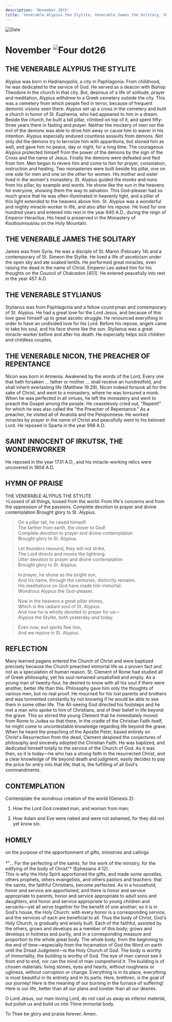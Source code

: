 ```yaml
---
description: 'November 26th'
title: 'Venerable Alypius the Stylite, Venerable James the Solitary, Venerable Stylianus, Venerable Nicon the Preach of Repentance'
---
```


<CustomPaginator />
<RunningHead />

<Image src="/title-imprint.png" height={68} width={50} alt="Date" className="title-imprint"/>

# <div id="date">November <Image className="four-dot" src="/four-dot.png" height={15} width={15} alt="Four dot" />26</div>

## THE VENERABLE ALYPIUS THE STYLITE

Alypius was born in Hadrianopolis, a city in Paphlagonia. From childhood, he was dedicated to the service of God. He served as a deacon with Bishop Theodore in the church in that city. But, desirous of a life of solitude, prayer and meditation, Alypius withdrew to a Greek cemetery outside the city. This was a cemetery from which people fled in terror, because of frequent demonic visions seen there. Alypius set up a cross in the cemetery and built a church in honor of St. Euphemia, who had appeared to him in a dream. Beside the church, he built a tall pillar, climbed on top of it, and spent fifty-three years there in fasting and prayer. Neither the mockery of men nor the evil of the demons was able to drive him away or cause him to waver in his intention. Alypius especially endured countless assaults from demons. Not only did the demons try to terrorize him with apparitions, but stoned him as well, and gave him no peace, day or night, for a long time. The courageous Alypius protected himself from the power of the demons by the sign of the Cross and the name of Jesus. Finally the demons were defeated and fled from him. Men began to revere him and come to him for prayer, consolation, instruction and healing. Two monasteries were built beside his pillar, one on one side for men and one on the other for women. His mother and sister lived in the women's monastery. St. Alypius guided the monks and nuns from his pillar, by example and words. He shone like the sun in the heavens for everyone, showing them the way to salvation. This God-pleaser had so much grace that he was often illuminated in heavenly light, and a pillar of this light extended to the heavens above him. St. Alypius was a wonderful and mighty miracle-worker in life, and also after his repose. He lived for one hundred years and entered into rest in the year 640 A.D., during the reign of Emperor Heraclius. His head is preserved in the Monastery of Koutloumousiou on the Holy Mountain.

## THE VENERABLE JAMES THE SOLITARY

James was from Syria. He was a disciple of St. Maron (February 14) and a contemporary of St. Simeon the Stylite. He lived a life of asceticism under the open sky and ate soaked lentils. He performed great miracles, even raising the dead in the name of Christ. Emperor Leo asked him for his thoughts on the Council of Chalcedon [451]. He entered peacefully into rest in the year 457 A.D.

## THE VENERABLE STYLIANUS

Stylianus was from Paphlagonia and a fellow countryman and contemporary of St. Alypius. He had a great love for the Lord Jesus, and because of this love gave himself up to great ascetic struggle. He renounced everything in order to have an undivided love for his Lord. Before his repose, angels came to take his soul, and his face shone like the sun. Stylianus was a great miracle-worker before and after his death. He especially helps sick children and childless couples.

## THE VENERABLE NICON, THE PREACHER OF REPENTANCE

Nicon was born in Armenia. Awakened by the words of the Lord, Every one that hath forsaken … father or mother … shall receive an hundredfold, and shall inherit everlasting life (Matthew 19:29), Nicon indeed forsook all for the sake of Christ, and went to a monastery, where he was tonsured a monk. When he was perfected in all virtues, he left the monastery and went to preach the Gospel among the people. He ceaselessly cried out, "Repent!" for which he was also called the "the Preacher of Repentance." As a preacher, he visited all of Anatolia and the Peloponnese. He worked miracles by prayer in the name of Christ and peacefully went to his beloved Lord. He reposed in Sparta in the year 998 A.D.

## SAINT INNOCENT OF IRKUTSK, THE WONDERWORKER

He reposed in the year 1731 A.D., and his miracle-working relics were uncovered in 1804 A.D.


## HYMN OF PRAISE
<div style={{textAlign:'center', color:'crimson', fontWeight:'bold'}}>
THE VENERABLE ALYPIUS THE STYLITE
</div>
>Loosed of all things, loosed from the world:  
From life's concerns and from the oppression of the passions.  
Complete devotion to prayer and divine contemplation  
Brought glory to St. Alypius.  
  
>On a pillar tall, he raised himself:  
The farther from earth, the closer to God!  
Complete devotion to prayer and divine contemplation  
Brought glory to St. Alypius.  
  
>Let thunders resound, they will not strike,  
The Lord directs and moves the lightning.  
Utter devotion to prayer and divine contemplation  
Brought glory to St. Alypius.  
  
>In prayer, he shone as the bright sun,  
And his name, through the centuries, distinctly remains.  
His meditations on God have made him immortal:  
Wondrous Alypius the God-pleaser.  
  
>Now in the heavens a great pillar shines,  
Which is the radiant soul of St. Alypius.  
And now he is wholly devoted to prayer for us—  
Alypius the Stylite, both yesterday and today.  
  
>Even now, evil spirits flee him,  
And we rejoice in St. Alypius.  


## REFLECTION

Many learned pagans entered the Church of Christ and were baptized precisely because the Church preached immortal life as a proven fact and not as a speculation of human reason. St. Clement of Rome had studied all of Greek philosophy, yet his soul remained unsatisfied and empty. As a young man of twenty-four, he desired to know with all his soul if there were another, better life than this. Philosophy gave him only the thoughts of various men, but no real proof. He mourned for his lost parents and brothers and was tormented constantly by not knowing if he would be able to see them in some other life. The All-seeing God directed his footsteps and he met a man who spoke to him of Christians, and of their belief in life beyond the grave. This so stirred the young Clement that he immediately moved from Rome to Judea so that there, in the cradle of the Christian Faith itself, he might come to uncontestable knowledge regarding life beyond the grave. When he heard the preaching of the Apostle Peter, based entirely on Christ's Resurrection from the dead, Clement despised the conjectures of philosophy and sincerely adopted the Christian Faith. He was baptized, and dedicated himself totally to the service of the Church of God. As it was then, so it is today—he who has a strong faith in the resurrected Christ, and a clear knowledge of life beyond death and judgment, easily decides to pay the price for entry into that life; that is, the fulfilling of all God's commandments.


## CONTEMPLATION

Contemplate the wondrous creation of the world (Genesis 2):

1. How the Lord God created man, and woman from man;

2. How Adam and Eve were naked and were not ashamed, for they did not yet know sin.


## HOMILY
<div style={{textAlign:'center', color:'crimson', fontWeight:'bold'}}>
on the purpose of the apportionment of gifts, ministries and callings
</div>
<br />
<div style={{textAlign:'right'}}>
*"… For the perfecting of the saints, for the work of the ministry, for the edifying of the body of Christ"* (Ephesians 4:12).
</div>
This is why the Holy Spirit apportioned the gifts, and made some apostles, others prophets, others evangelists, and others pastors and teachers: that the saints, the faithful Christians, become perfected. As in a household, honor and service are apportioned, and there is honor and service appropriate to parents, honor and service appropriate to adult sons and daughters, and honor and service appropriate to young children and servants—yet all serve together for the benefit of one another; so it is in God's house, the Holy Church: with every honor is a corresponding service, and the services of each are beneficial to all. Thus the body of Christ, God's Holy Church, is gradually and wisely built. Each of the faithful, assisted by the others, grows and develops as a member of this body; grows and develops in holiness and purity, and in a corresponding measure and proportion to the whole great body. The whole body, from the beginning to the end of time—especially from the Incarnation of God the Word on earth until the Dread Judgment—is the Holy Church of God. The body is worthy of immortality, the building is worthy of God. The eye of man cannot see it from end to end, nor can the mind of man comprehend it. The building is of chosen materials: living stones, eyes and hearts, without roughness or ugliness, without corruption or change. Everything is in its place, everything is most beautiful in its entirety and in its parts. Here, brethren, is the goal of our journey! Here is the meaning of our burning in the furnace of suffering! Here is our life, better than all our plans and lovelier than all our desires.

O Lord Jesus, our man-loving Lord, do not cast us away as inferior material, but polish us and build us into Thine immortal body.

To Thee be glory and praise forever. Amen.
